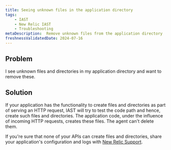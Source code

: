 ```yaml
---
title: Seeing unknown files in the application directory
tags:
    - IAST
    - New Relic IAST
    - Troubleshooting
metaDescription:  Remove unknown files from the application directory
freshnessValidatedDate: 2024-07-16
---
```


## Problem

I see unknown files and directories in my application directory and want to remove these.

## Solution

If your application has the functionality to create files and directories as part of serving an HTTP request, IAST will try to test the code path and hence, create such files and directories. 
The application code, under the influence of incoming HTTP requests, creates these files. The agent can't delete them.

If you're sure that none of your APIs can create files and directories, share your application's configuration and logs with [New Relic Support](https://support.newrelic.com).


